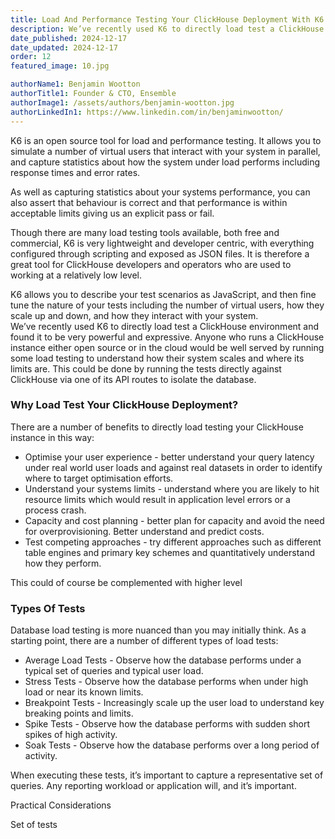 ```yaml
---
title: Load And Performance Testing Your ClickHouse Deployment With K6
description: We’ve recently used K6 to directly load test a ClickHouse environment and found it to be very powerful and expressive. 
date_published: 2024-12-17
date_updated: 2024-12-17
order: 12
featured_image: 10.jpg

authorName1: Benjamin Wootton
authorTitle1: Founder & CTO, Ensemble
authorImage1: /assets/authors/benjamin-wootton.jpg
authorLinkedIn1: https://www.linkedin.com/in/benjaminwootton/
---
```




<Article data={frontmatter}>
K6 is an open source tool for load and performance testing.  It allows you to simulate a number of virtual users that interact with your system in parallel, and capture statistics about how the system under load performs including response times and error rates.   

As well as capturing statistics about your systems performance, you can also assert that behaviour is correct and that performance is within acceptable limits giving us an explicit pass or fail.
 
Though there are many load testing tools available, both free and commercial, K6 is very lightweight and developer centric, with everything configured through scripting and exposed as JSON files.  It is therefore a great tool for ClickHouse developers and operators who are used to working at a relatively low level.  

K6 allows you to describe your test scenarios as JavaScript, and then fine tune the nature of your tests including the number of virtual users, how they scale up and down, and how they interact with your system.  
We’ve recently used K6 to directly load test a ClickHouse environment and found it to be very powerful and expressive.  Anyone who runs a ClickHouse instance either open source or in the cloud would be well served by running some load testing to understand how their system scales and where its limits are.  This could be done by running the tests directly against ClickHouse via one of its API routes to isolate the database.  

### Why Load Test Your ClickHouse Deployment?

There are a number of benefits to directly load testing your ClickHouse instance in this way:

- Optimise your user experience - better understand your query latency under real world user loads and against real datasets in order to identify where to target optimisation efforts.    
- Understand your systems limits - understand where you are likely to hit resource limits which would result in application level errors or a process crash.  
- Capacity and cost planning - better plan for capacity and avoid the need for overprovisioning.  Better understand and predict costs. 
- Test competing approaches - try different approaches such as different table engines and primary key schemes and quantitatively understand how they perform.   	

This could of course be complemented with higher level 

### Types Of Tests

Database load testing is more nuanced than you may initially think.  As a starting point, there are a number of different types of load tests:

- Average Load Tests - Observe how the database performs under a typical set of queries and typical user load.  
- Stress Tests - Observe how the database performs when under high load or near its known limits.  
- Breakpoint Tests - Increasingly scale up the user load to understand key breaking points and limits.  
- Spike Tests - Observe how the database performs with sudden short spikes of high activity.  
- Soak Tests - Observe how the database performs over a long period of activity.  

When executing these tests, it’s important to capture a representative set of queries.  Any reporting workload or application will, and it’s important.  

Practical Considerations

Set of tests





</Article>